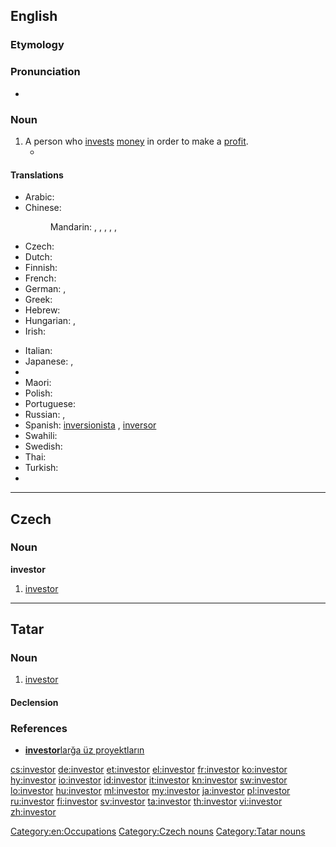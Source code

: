 {{also|Investor}}
==English==

===Etymology===
{{suffix|invest|or|lang=en}}

===Pronunciation===
* {{rhymes|ɛstə(r)|lang=en}}

===Noun===
{{en-noun}}

# A person who [[invest]]s [[money]] in order to make a [[profit]].
#* {{quote-magazine|date=2013-06-21|author=[http://guardian.co.uk/profile/chico-harlan/ Chico Harlan]
|volume=189|issue=2|page=30|magazine={{w|The Guardian Weekly}}
|title=[http://www.guardian.co.uk/world/2013/jun/18/japan-solar-energy-fukushima-nuclear-renewable-abe Japan pockets the subsidy &hellip;]
|passage=Across Japan, technology companies and private '''investors''' are racing to install devices that until recently they had little interest in: solar panels. Massive solar parks are popping up as part of a rapid build-up that one developer likened to an "explosion."}}

====Translations====
{{trans-top|person who invests money in order to make a profit}}
* Arabic: {{t|ar|مستثمر|m|tr=mustathmir}}
* Chinese:
*: Mandarin: {{t+|cmn|投資者|sc=Hani}}, {{t|cmn|投资者|tr=tóuzīzhě|sc=Hani}}, {{t+|cmn|投資家|sc=Hani}}, {{t|cmn|投资家|tr=tóuzījiā|sc=Hani}}, {{t+|cmn|投資人|sc=Hani}}, {{t|cmn|投资人|tr=tóuzīrén|sc=Hani}}
* Czech: {{t+|cs|investor|m}}
* Dutch: {{t+|nl|investeerder|m}}
* Finnish: {{t+|fi|sijoittaja}}
* French: {{t+|fr|investisseur}}
* German: {{t+|de|Investor|m}}, {{t+|de|Anleger|m}}
* Greek: {{t+|el|επενδυτής|m|tr=ependytís}}
* Hebrew: {{t|he|משקיע|m|tr=mashkia}}
* Hungarian: {{t+|hu|befektető}}, {{t|hu|beruházó}}
* Irish: {{t|ga|fuilleamhóir|m}}
{{trans-mid}}
* Italian: {{t+|it|investitore|m}}
* Japanese: {{t|ja|投資家|tr=とうしか, tōshika}}, {{t|ja|出資者|tr=しゅっししゃ, shusshisha}}
* {{trreq|ko}}
* Maori: {{t|mi|kaiwhakangao}}
* Polish: {{t+|pl|inwestor|m}}
* Portuguese: {{t+|pt|investidor|m}}
* Russian: {{t+|ru|инвестор|m|tr=invéstor}}, {{t+|ru|вкладчик|m|tr=vkládčik}}
* Spanish: [[inversionista]] {{g|m}} {{qualifier|Latin America}}, [[inversor]] {{g|m}} {{qualifier|Argentina|Spain}}
* Swahili: {{t+|sw|mwekezaji}}
* Swedish: {{t|sv|investerare}}
* Thai: {{t|th|ผู้ลงทุน|tr=pôo long tun}}
* Turkish: {{t+|tr|yatırımcı}}
* {{trreq|vi}}
{{trans-bottom}}

[[Category:en:Occupations]]

----

==Czech==

===Noun===
'''investor''' {{g|m}}

# [[#English|investor]]

[[Category:Czech nouns]]

----

==Tatar==

===Noun===
{{tt-pos|noun|l}}

# [[investor#English|investor]]

====Declension====
{{tt-latin-noun|nıñ|ğa|nı|da|dan}}

===References===
* [http://www2.azatliq.org/news/local/tb/archives/2006/10/23.ASP#537891  '''investor'''larğa üz proyektların]

[[Category:Tatar nouns]]

[[cs:investor]]
[[de:investor]]
[[et:investor]]
[[el:investor]]
[[fr:investor]]
[[ko:investor]]
[[hy:investor]]
[[io:investor]]
[[id:investor]]
[[it:investor]]
[[kn:investor]]
[[sw:investor]]
[[lo:investor]]
[[hu:investor]]
[[ml:investor]]
[[my:investor]]
[[ja:investor]]
[[pl:investor]]
[[ru:investor]]
[[fi:investor]]
[[sv:investor]]
[[ta:investor]]
[[th:investor]]
[[vi:investor]]
[[zh:investor]]